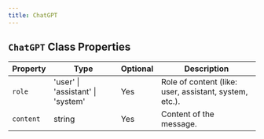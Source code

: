 ```yaml
---
title: ChatGPT
---
```




## `ChatGPT` Class Properties

| Property  | Type                    | Optional | Description                                      |
|-----------|-------------------------|----------|--------------------------------------------------|
| `role`    | 'user' \| 'assistant' \| 'system' | Yes      | Role of content (like: user, assistant, system, etc.). |
| `content` | string                  | Yes      | Content of the message.                          |
